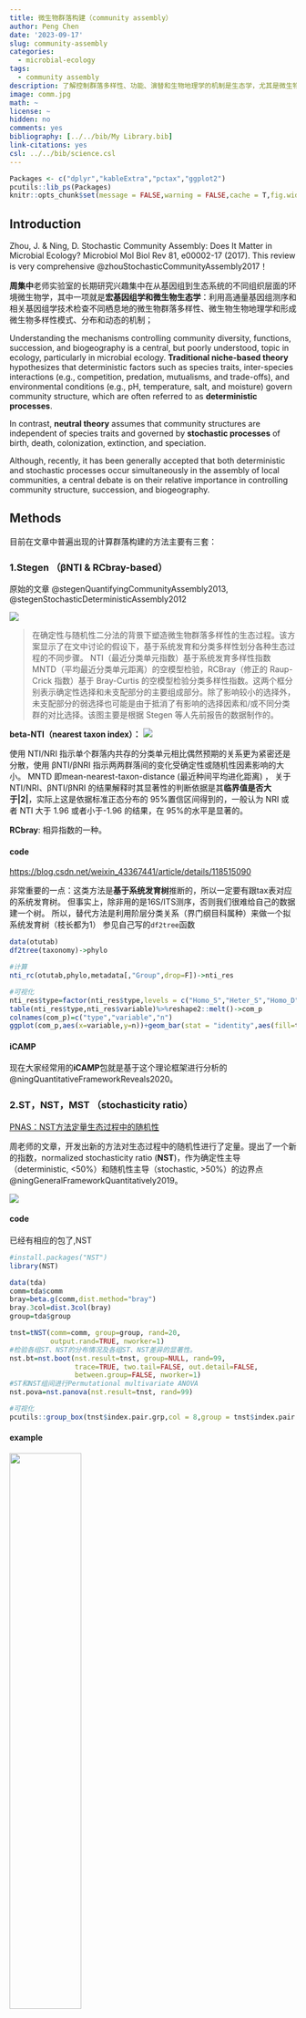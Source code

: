 ```yaml
---
title: 微生物群落构建（community assembly）
author: Peng Chen
date: '2023-09-17'
slug: community-assembly
categories:
  - microbial-ecology
tags:
  - community assembly
description: 了解控制群落多样性、功能、演替和生物地理学的机制是生态学，尤其是微生物生态学中的一个核心，这里介绍了几种群落构建方法。
image: comm.jpg
math: ~
license: ~
hidden: no
comments: yes
bibliography: [../../bib/My Library.bib]
link-citations: yes
csl: ../../bib/science.csl
---
```


```r
Packages <- c("dplyr","kableExtra","pctax","ggplot2")
pcutils::lib_ps(Packages)
knitr::opts_chunk$set(message = FALSE,warning = FALSE,cache = T,fig.width = 6)
```

## Introduction

Zhou, J. & Ning, D. Stochastic Community Assembly: Does It Matter in Microbial Ecology? Microbiol Mol Biol Rev 81, e00002-17 (2017).
This review is very comprehensive @zhouStochasticCommunityAssembly2017！

**周集中**老师实验室的长期研究兴趣集中在从基因组到生态系统的不同组织层面的环境微生物学，其中一项就是**宏基因组学和微生物生态学**：利用高通量基因组测序和相关基因组学技术检查不同栖息地的微生物群落多样性、微生物生物地理学和形成微生物多样性模式、分布和动态的机制；

Understanding the mechanisms controlling community diversity, functions, succession, and biogeography is a central, but poorly understood, topic in ecology, particularly in microbial ecology. **Traditional niche-based theory** hypothesizes that deterministic factors such as species traits, inter-species interactions (e.g., competition, predation, mutualisms, and trade-offs), and environmental conditions (e.g., pH, temperature, salt, and moisture) govern community structure, which are often referred to as **deterministic processes**.

In contrast, **neutral theory** assumes that community structures are independent of species traits and governed by **stochastic processes** of birth, death, colonization, extinction, and speciation.

Although, recently, it has been generally accepted that both deterministic and stochastic processes occur simultaneously in the assembly of local communities, a central debate is on their relative importance in controlling community structure, succession, and biogeography.

## Methods

目前在文章中普遍出现的计算群落构建的方法主要有三套： 

### 1.Stegen （βNTI & RCbray-based）

原始的文章 @stegenQuantifyingCommunityAssembly2013,  @stegenStochasticDeterministicAssembly2012

![](images/beta-nti.png)

> 在确定性与随机性二分法的背景下塑造微生物群落多样性的生态过程。该方案显示了在文中讨论的假设下，基于系统发育和分类多样性划分各种生态过程的不同步骤。 NTI（最近分类单元指数）基于系统发育多样性指数 MNTD（平均最近分类单元距离）的空模型检验，RCBray（修正的 Raup-Crick 指数）基于 Bray-Curtis 的空模型检验分类多样性指数。这两个框分别表示确定性选择和未支配部分的主要组成部分。除了影响较小的选择外，未支配部分的弱选择也可能是由于抵消了有影响的选择因素和/或不同分类群的对比选择。该图主要是根据 Stegen 等人先前报告的数据制作的。

**beta-NTI（nearest taxon index）：** ![](images/betanti.png)

使用 NTI/NRI 指示单个群落内共存的分类单元相比偶然预期的关系更为紧密还是分散，使用 βNTI/βNRI 指示两两群落间的变化受确定性或随机性因素影响的大小。
MNTD 即mean-nearest-taxon-distance (最近种间平均进化距离) ， 关于 NTI/NRI、βNTI/βNRI 的结果解释时其显著性的判断依据是其**临界值是否大于\|2\|**，实际上这是依据标准正态分布的 95%置信区间得到的，一般认为 NRI 或者 NTI 大于 1.96 或者小于-1.96 的结果，在 95%的水平是显著的。

**RCbray**: 相异指数的一种。

#### code

<https://blog.csdn.net/weixin_43367441/article/details/118515090>

非常重要的一点：这类方法是**基于系统发育树**推断的，所以一定要有跟tax表对应的系统发育树。 但事实上，除非用的是16S/ITS测序，否则我们很难给自己的数据建一个树。 所以，替代方法是利用阶层分类关系（界门纲目科属种）来做一个拟系统发育树（枝长都为1） 参见自己写的`df2tree`函数
```r
data(otutab)
df2tree(taxonomy)->phylo

#计算
nti_rc(otutab,phylo,metadata[,"Group",drop=F])->nti_res

#可视化
nti_res$type=factor(nti_res$type,levels = c("Homo_S","Heter_S","Homo_D","D_limit","Undominated"))
table(nti_res$type,nti_res$variable)%>%reshape2::melt()->com_p
colnames(com_p)=c("type","variable","n")
ggplot(com_p,aes(x=variable,y=n))+geom_bar(stat = "identity",aes(fill=type),position = "fill")
```


#### iCAMP

现在大家经常用的**iCAMP**包就是基于这个理论框架进行分析的 @ningQuantitativeFrameworkReveals2020。

### 2.ST，NST，MST （stochasticity ratio）

[PNAS：NST方法定量生态过程中的随机性](https://mp.weixin.qq.com/s?__biz=MzI1OTk3NjEwMA==&mid=2247484988&idx=1&sn=5dfc3c289c24ad81fe327a8f3aa9d4cc&chksm=ea71f8f7dd0671e1ad683e1ea9616d5e2157d401d2d396e29cc6d8fb50961e72a59ff5be1e2b&scene=21#wechat_redirect)

周老师的文章，开发出新的方法对生态过程中的随机性进行了定量。提出了一个新的指数，normalized stochasticity ratio (**NST**)，作为确定性主导（deterministic, \<50%）和随机性主导（stochastic, \>50%）的边界点 @ningGeneralFrameworkQuantitatively2019。

![](images/nst.jpeg)

#### code

已经有相应的包了,NST

```r
#install.packages("NST")
library(NST)

data(tda)
comm=tda$comm
bray=beta.g(comm,dist.method="bray")
bray.3col=dist.3col(bray)
group=tda$group

tnst=tNST(comm=comm, group=group, rand=20,
          output.rand=TRUE, nworker=1)
#检验各组ST、NST的分布情况及各组ST、NST差异的显著性。
nst.bt=nst.boot(nst.result=tnst, group=NULL, rand=99,
                trace=TRUE, two.tail=FALSE, out.detail=FALSE,
                between.group=FALSE, nworker=1)
#ST和NST组间进行Permutational multivariate ANOVA
nst.pova=nst.panova(nst.result=tnst, rand=99)

#可视化
pcutils::group_box(tnst$index.pair.grp,col = 8,group = tnst$index.pair.grp$group)
```

#### example

![](images/nst_e.png){width=50%}

> 地下水微生物群落演替过程中估计的 NST 动态变化对乳化植物油注入的响应。 NST 是基于 (A) Jaccard 和 (B) Ru ziˇ cka 指标使用空模型算法 PF 计算的。在零模型 PF 中，类群发生的概率与观察到的发生频率成正比，并且每个样本中的类群丰富度是固定的（19）。当使用基于丰度的指标 Ru ziˇ cka 时，每个样本中的空分类群丰度被计算为观察到的个体数量的随机抽取，其概率与样本中空分类群的区域相对丰度成比例（26）。 W8 是植物油对其没有影响或影响最小的对照井。

### 3.Solan NCM

只有当物种死亡或离开这个系统时，群落结构才会发生改变。此时，离开个体的生态位就会空余出来，其它个体会通过**来自群落外的迁移**或**群落内部的繁殖**来填补空出的生态位。因此可以把群落的动态描述为**死亡------繁殖/扩散------死亡**这样的循环 @sloanQuantifyingRolesImmigration2006。

**计算公式：**

-   $Pr(\frac{N_i+1}{N_i})=(\frac{N_T-N_i}{N_T})[mp_i+(1+\alpha_i)(1-m)(\frac{N_i}{N_T-1})$

-   $Pr(\frac{N_i}{N_i})=\frac{N_i}{N_T}[mp_i+{(1+\alpha_i)}(1-m)(\frac{N_i-1}{N_T-1})]+(\frac{N_T-N_i}{N_T})[m(1-p_i)+{red}{(1-\alpha_i)}(1-m)(\frac{N_T-N_i-1}{N_T-1})]$

-   $Pr(\frac{N_i-1}{N_i})=\frac{N_i}{N_T}[m(1-p_i)+(1-\alpha_i)(1-m)(\frac{N_T-N_i}{N_T-1})]$

物种 i 占居的频率（occurrence frequency: row sums of binary OTU table/number of sites）为其概率密度函数的积分。 此时该分布是一个beta分布，我们就可以在R语言中利用beta分布对其进行[拟合]，获得参数m的评估值。

#### code

```r
library(devtools)
install_github("Russel88/MicEco")
library(MicEco)
neutral.fit(t(otutab))#使用的是最大似然估计拟合模型，R2计算方法也不同
```

另一个代码来自<https://mp.weixin.qq.com/s/opFXl-TvkJfmPcWKFwhCFA>，比较经典，用的是非线性模型:

N描述了宏群落规模（metacommunity size），在本文中为每个样本中所有OTU的总丰度。 m量化了群落层面的迁移率（migration rate），该值对于每个群落成员都是统一的（与物种无关），m值越小说明整个群落中物种扩散越受限制，反之m值越高则表明物种受到扩散限制越低。 Nm是元群落规模（N）与迁移率（m）的乘积 (Nm = N\*m)，量化了对群落之间扩散的估计，决定了发生频率和区域相对丰度之间的相关性。

自己的绘图代码：
```r
data(otutab)
ncm(otutab)->ncm_res
plot(ncm_res)
```


R2代表了中性群落模型的整体拟合优度，**R2越高表明越接近中性模型，即群落的构建受随机性过程的影响越大，受确定性过程的影响越小。**

> 值得注意，**R方不是某个数值的平方，可以是负值**。因为拟合程度没有下限，可以无限差，R方的范围是(−∞,1]。R方的取值，有以下的可能性：
>
> -   等于1。理想状况，该模型对所有的真值预测准确，没有偏差。泼个冷水，如果某篇文章里出现了R方=1，要么是问题过于简单没有研究价值，要么是模型过于复杂，对数据进行了过度拟合。
>
> -   小于1大于0。这是常见状况，表明该模型的拟合水平比均值模型好。
>
> -   等于0。该模型的拟合水平接近于均值模型。该模型没有价值。
>
> -   小于0。该模型的拟合水平不如均值模型。同样，该模型没有价值。

#### example

**随机过程，例如散布、出生、死亡、灭绝和移民，在呼气细菌和真菌群落的组装中发挥作用。**真菌微生物群的 SNM 拟合性能（图 2）优于细菌（细菌 R2 = 0.353，真菌 R2 = 0.683）。这种差异表明随机过程对于 EBC 真菌群落的组装可能相对更重要，而对 EBC 细菌群落的组装则不太重要。这种现象可能与细菌和真菌之间的大小差异有关，较小的细菌受扩散限制的影响较小，而受确定性过程的影响更大 @zhangInsightsProfileHuman2022。

![](images/ncm.gif)

> Stochastic processes played a role in assembling expiratory bacterial (A) and fungal (B) communities based on Sloan neutral model fitting. The black solid line represents the best fit, and the dotted lines represent the 95% CI (confidence interval) around the model fit. The blue dots refer to taxa that occur more frequently than predicted, and the red dots refer to taxa that occur less frequently than predicted. The green dots refer to taxa that occur in a manner consistent with predicted values.

原核生物细胞直径大概在0.5 \~ 2.0 μm； 微真核生物个体大小大概在1 \~ 200 mm； 之前的研究已经报道了较小的生物不太可能受到扩散限制的影响，因为它们与较大的生物相比具有更高的扩散能力。因此假设在细菌群落中生态位过程的相对影响可能比在微真核生物群落中更强。微真核生物个体大，可能会影响其扩散过程。

### Others
参考自历神公众号文章：https://mp.weixin.qq.com/s/nwNuPlY7x6VScJA44c0MjQ

#### Competitive lottery

基于竞争彩票模型(competitive lottery model)的群落构建 假设一个两步模型:在第一步中，样本的总丰度(100%)根据某个未知的过程在组之间分配。 然后在第二步中，分配给每个小组的丰度会根据一个竞争彩票模式在小组成员之间进行分配。 竞争彩票模型的概念说明:

在第一阶段，每个样本的总丰度(100%)在一组预定义的组之间进行分割。

在第二阶段，每一组的丰度分配根据竞争彩票模型在子组之间进行分配，其中一个子组获得了大部分的丰度。

#### DNCI

在PER-SIMPER方法的基础上，提出了一个新的度量指标: dispersal--niche continuum index (**DNCI**)，该指数可估计是扩散过程还是生态位过程主导群落的构建，并便于不同数据集之间的比较。

PER-SIMPER利用物种在不同站点之间的矩阵，在排列过程中生成三种不同的零模型： 通过**约束行(生态位构建)、约束列(扩散构建)或两者都约束**。 PER-SIMPER利用SIMPER方法对原始群落矩阵组成相似度模式进行建模，并与三个零模型比较。 PER-SIMPER通过识别哪个零模型与经验分析最匹配来进行定性评估。然而，大多数群落都是由生态位和扩散过程共同构成的，这限制了构建机制定性方法的敏感性。此外简单决策过程的定性特性使不同群落之间的构建过程难以进行精确比较。

PER-SIMPER分析返回三个E-metric分布,这与SIMPER经验值与三个PER-SIMPER零模型之间的偏差相关。本文提出的新的DNCI是由这些计算的E值推导而来的。 定量结果是基于标准效应量En(即来自"生态位"模型的E-metric分布)减去标准效应量Ed (即来自"扩散"模型的E-metric分布)。 DNCI提供了一种方法来量化和比较跨数据集构建过程的强度。**DNCI值正或负表明生态位或分散过程分别是群组构建的主要过程。指数的绝对值越高，代表占主导地位的构建过程的潜力越大。**

$DNCI=SES_d-SES_n=\frac{1}{n}\sum_{i=1}^n\left(\frac{E_{d(i)}-\overline {E_{dn}}}{\sigma E_{dn}}\right)-\frac{1}{n}\sum_{i=1}^n\left(\frac{E_{n(i)}-\overline {E_{dn}}}{\sigma E_{dn}}\right)$

如果DNCI与0差异不显著，则可以认为扩散过程和生态位过程对群落构建的影响是相等的。 当DNCI显著低于0时，扩散过程是群落构建的主导驱动因素; 如果DNCI显著高于0，生态位过程是群落构建的主要决定因素。 注意，表明扩散过程优势的负DNCI值并不能提供实际扩散速率的信息。


## References {-}
